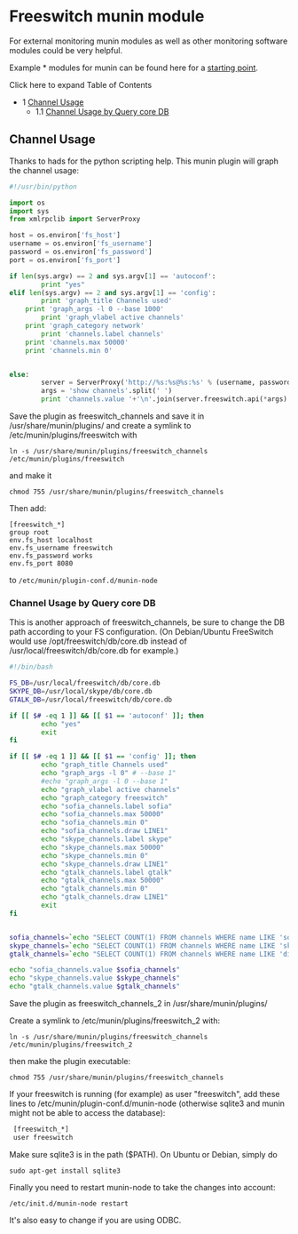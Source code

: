
# Freeswitch munin module 

 

For external monitoring munin modules as well as other monitoring software modules could be very helpful.

Example \* modules for munin can be found here for a [starting point](http://rodolphe.quiedeville.org/hack/munin/asterisk-1.2/).

Click here to expand Table of Contents

* 1 [Channel Usage](#channel-usage)  
   * 1.1 [Channel Usage by Query core DB](#channel-usage-by-query-core-db)

## Channel Usage

Thanks to hads for the python scripting help. This munin plugin will graph the channel usage:

```python
#!/usr/bin/python

import os
import sys
from xmlrpclib import ServerProxy

host = os.environ['fs_host']
username = os.environ['fs_username']
password = os.environ['fs_password']
port = os.environ['fs_port']

if len(sys.argv) == 2 and sys.argv[1] == 'autoconf':
        print "yes"
elif len(sys.argv) == 2 and sys.argv[1] == 'config':	
        print 'graph_title Channels used'
	print 'graph_args -l 0 --base 1000'
        print 'graph_vlabel active channels'
	print 'graph_category network'
        print 'channels.label channels'
	print 'channels.max 50000'
	print 'channels.min 0'


else:
        server = ServerProxy('http://%s:%s@%s:%s' % (username, password, host, port))
        args = 'show channels'.split(' ')
        print 'channels.value '+'\n'.join(server.freeswitch.api(*args).strip('\n').replace(' total.','').split('\n')[-1:])
```

Save the plugin as freeswitch_channels and save it in /usr/share/munin/plugins/ and create a symlink to /etc/munin/plugins/freeswitch with

```shell
ln -s /usr/share/munin/plugins/freeswitch_channels /etc/munin/plugins/freeswitch
```

and make it

```shell
chmod 755 /usr/share/munin/plugins/freeswitch_channels
```

Then add:

```shell
[freeswitch_*]
group root
env.fs_host localhost
env.fs_username freeswitch
env.fs_password works
env.fs_port 8080

```

to `/etc/munin/plugin-conf.d/munin-node`

### Channel Usage by Query core DB

This is another approach of freeswitch\_channels, be sure to change the DB path according to your FS configuration. (On Debian/Ubuntu FreeSwitch would use /opt/freeswitch/db/core.db instead of /usr/local/freeswitch/db/core.db for example.)

```bash
#!/bin/bash

FS_DB=/usr/local/freeswitch/db/core.db
SKYPE_DB=/usr/local/skype/db/core.db
GTALK_DB=/usr/local/freeswitch/db/core.db

if [[ $# -eq 1 ]] && [[ $1 == 'autoconf' ]]; then
        echo "yes"
        exit
fi

if [[ $# -eq 1 ]] && [[ $1 == 'config' ]]; then
        echo "graph_title Channels used"
        echo "graph_args -l 0" # --base 1"
        #echo "graph_args -l 0 --base 1"
        echo "graph_vlabel active channels"
        echo "graph_category freeswitch"
        echo "sofia_channels.label sofia"
        echo "sofia_channels.max 50000"
        echo "sofia_channels.min 0"
        echo "sofia_channels.draw LINE1"
        echo "skype_channels.label skype"
        echo "skype_channels.max 50000"
        echo "skype_channels.min 0"
        echo "skype_channels.draw LINE1"
        echo "gtalk_channels.label gtalk"
        echo "gtalk_channels.max 50000"
        echo "gtalk_channels.min 0"
        echo "gtalk_channels.draw LINE1"
        exit
fi


sofia_channels=`echo "SELECT COUNT(1) FROM channels WHERE name LIKE 'sofia%';" | sqlite3 $FS_DB`
skype_channels=`echo "SELECT COUNT(1) FROM channels WHERE name LIKE 'skypiax%';" | sqlite3 $SKYPE_DB`
gtalk_channels=`echo "SELECT COUNT(1) FROM channels WHERE name LIKE 'dingaling%';" | sqlite3 $GTALK_DB`

echo "sofia_channels.value $sofia_channels"
echo "skype_channels.value $skype_channels"
echo "gtalk_channels.value $gtalk_channels"
```

Save the plugin as freeswitch\_channels\_2 in /usr/share/munin/plugins/

Create a symlink to /etc/munin/plugins/freeswitch\_2 with:

```shell
ln -s /usr/share/munin/plugins/freeswitch_channels /etc/munin/plugins/freeswitch_2
```

then make the plugin executable:

```shell
chmod 755 /usr/share/munin/plugins/freeswitch_channels
```

If your freeswitch is running (for example) as user "freeswitch", add these lines to /etc/munin/plugin-conf.d/munin-node (otherwise sqlite3 and munin might not be able to access the database):

```bash
 [freeswitch_*]
 user freeswitch
```

Make sure sqlite3 is in the path ($PATH). On Ubuntu or Debian, simply do

```shell
sudo apt-get install sqlite3
```

Finally you need to restart munin-node to take the changes into account:

```shell
/etc/init.d/munin-node restart
```

It's also easy to change if you are using ODBC.


